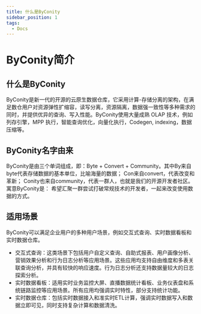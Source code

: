```yaml
---
title: 什么是ByConity
sidebar_position: 1
tags:
  - Docs
---
```


# ByConity简介

## 什么是ByConity
  ByConity是新一代的开源的云原生数据仓库，它采用计算-存储分离的架构，在满足数仓用户对资源弹性扩缩容，读写分离，资源隔离，数据强一致性等多种需求的同时，并提供优异的查询、写入性能。ByConity使用大量成熟 OLAP 技术，例如列存引擎，MPP 执行，智能查询优化，向量化执行，Codegen, indexing，数据压缩等。

## ByConity名字由来
  ByConity是由三个单词组成，即：Byte + Convert + Community。其中By来自 byte代表存储数据的基本单位，比喻海量的数据； Con来自convert，代表改变和革新； Conity也来自community，代表一群人，也就是我们的开源开发者社区。寓意ByConity是：
  希望汇聚一群尝试打破常规技术的开发者，一起来改变使用数据的方式。

## 适用场景
  ByConity可以满足企业用户的多种用户场景，例如交互式查询、实时数据看板和实时数据仓库。
  - 交互式查询：这类场景下包括用户自定义查询、自助式报表、用户画像分析、营销效果分析和行为日志分析等应用场景。这些应用均支持自由维度和多表关联查询分析，并具有较快的响应速度。行为日志分析还支持数据量较大的日志探索分析。
  - 实时数据看板：适用实时业务监控大屏、直播数据统计看板、业务仪表盘和系统链路监控等应用场景。所有应用均强调实时特性，部分支持统计功能。
  - 实时数据仓库：包括实时数据接入和准实时ETL计算，强调实时数据写入和数据立即可见，同时支持复杂计算和数据清洗。
